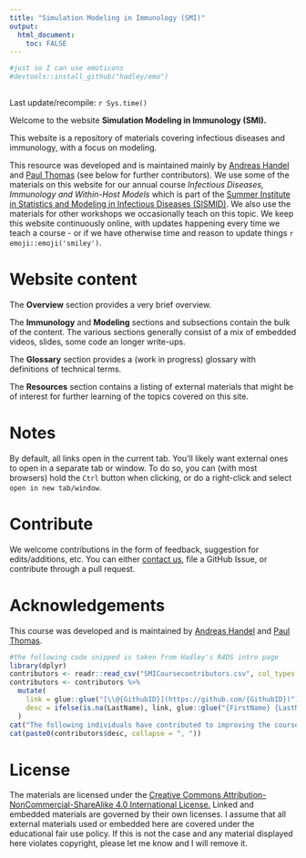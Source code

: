 ```yaml
---
title: "Simulation Modeling in Immunology (SMI)"
output: 
  html_document:
    toc: FALSE
---
```


```r
#just so I can use emoticons
#devtools::install_github("hadley/emo")
 
```



<!-- Some trickery to get the logo to show -->
<script>
   $(document).ready(function() {
     $head = $('#header');
     $head.prepend('<img src=\"media/smi_logo.png\" style=\"float: right; border: none; width: 150px;\"/>')
   });
</script>

Last update/recompile: `r Sys.time()`

Welcome to the website **Simulation Modeling in Immunology (SMI).** 

This website is a repository of materials covering infectious diseases and immunology, with a focus on modeling.

This resource was developed and is maintained mainly by [Andreas Handel](https://www.andreashandel.com/) and [Paul Thomas](https://www.stjude.org/directory/t/paul-thomas.html) (see below for further contributors). 
We use some of the materials on this website for our annual course _Infectious Diseases, Immunology and Within-Host Models_ which is part of the [Summer Institute in Statistics and Modeling in Infectious Diseases (SISMID)](https://si.biostat.washington.edu/suminst/sismid). We also use the materials for other workshops we occasionally teach on this topic. 
We keep this website continuously online, with updates happening every time we teach a course - or if we have otherwise time and reason to update things `r emoji::emoji('smiley')`.


# Website content

The __Overview__ section provides a very brief overview.

The __Immunology__ and __Modeling__ sections and subsections contain the bulk of the content. The various sections generally consist of a mix of embedded videos, slides, some code an longer write-ups.

The __Glossary__ section provides a (work in progress) glossary with definitions of technical terms.

The __Resources__ section contains a listing of external materials that might be of interest for further learning of the topics covered on this site. 


# Notes

By default, all links open in the current tab. You'll likely want external ones to open in a separate tab or window. To do so, you can (with most browsers) hold the `Ctrl` button when clicking, or do a right-click and select `open in new tab/window`.


# Contribute

We welcome contributions in the form of feedback, suggestion for edits/additions, etc. You can either [contact us](https://www.andreashandel.com/), file a GitHub Issue, or contribute through a pull request.


# Acknowledgements

This course was developed and is maintained by [Andreas Handel](https://www.andreashandel.com/) and [Paul Thomas](https://www.stjude.org/directory/t/paul-thomas.html).

```r
#the following code snipped is taken from Hadley's R4DS intro page
library(dplyr)
contributors <- readr::read_csv("SMICoursecontributors.csv", col_types = list())
contributors <- contributors %>% 
  mutate(
    link = glue::glue("[\\@{GithubID}](https://github.com/{GithubID})"),
    desc = ifelse(is.na(LastName), link, glue::glue("{FirstName} {LastName} ({link})"))
  )
cat("The following individuals have contributed to improving the course:\n")
cat(paste0(contributors$desc, collapse = ", "))
```


# License

The materials are licensed under the [Creative Commons Attribution-NonCommercial-ShareAlike 4.0 International License.](https://creativecommons.org/licenses/by-nc-sa/4.0/) Linked and embedded materials are governed by their own licenses. I assume that all external materials used or embedded here are covered under the educational fair use policy. If this is not the case and any material displayed here violates copyright, please let me know and I will remove it. 


  
